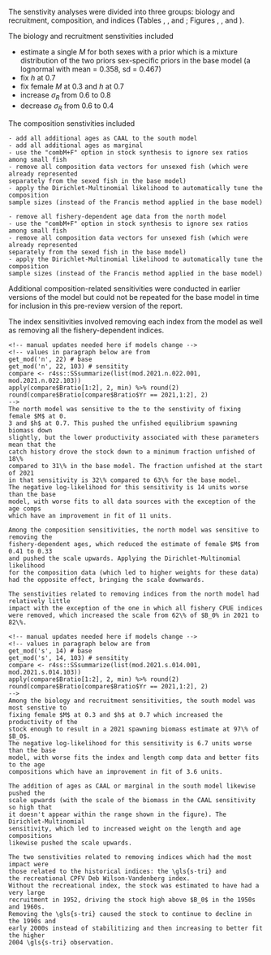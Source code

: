 The senstivity analyses were divided into three groups: biology and recruitment,
composition, and indices (Tables \ref{tab:sens-table-s-bio-rec}, 
\ref{tab:sens-table-s-comp}, and
\ref{tab:sens-table-s-index}; Figures \ref{fig:sens-timeseries-s-bio-rec},
\ref{fig:sens-timeseries-s-comp}, and \ref{fig:sens-timeseries-s-index}).

The biology and recruitment senstivities included

- estimate a single $M$ for both sexes with a prior which is a mixture distribution 
of the two priors sex-specific priors in the base model 
(a lognormal with mean = 0.358, sd = 0.467)
- fix $h$ at 0.7
- fix female $M$ at 0.3 and $h$ at 0.7
- increase $\sigma_R$ from 0.6 to 0.8
- decrease $\sigma_R$ from 0.6 to 0.4

The composition senstivities included

```asis
- add all additional ages as CAAL to the south model
- add all additional ages as marginal
- use the "combM+F" option in stock synthesis to ignore sex ratios among small fish
- remove all composition data vectors for unsexed fish (which were already represented
separately from the sexed fish in the base model)
- apply the Dirichlet-Multinomial likelihood to automatically tune the composition 
sample sizes (instead of the Francis method applied in the base model)
```
```asis
- remove all fishery-dependent age data from the north model
- use the "combM+F" option in stock synthesis to ignore sex ratios among small fish
- remove all composition data vectors for unsexed fish (which were already represented
separately from the sexed fish in the base model)
- apply the Dirichlet-Multinomial likelihood to automatically tune the composition 
sample sizes (instead of the Francis method applied in the base model)
```

Additional composition-related sensitivities were conducted in earlier versions of
the model but could not be repeated for the base model in time for inclusion in
this pre-review version of the report.

The index sensitivities involved removing each index from the model as well
as removing all the fishery-dependent indices.

```asis
<!-- manual updates needed here if models change -->
<!-- values in paragraph below are from 
get_mod('n', 22) # base
get_mod('n', 22, 103) # sensitity
compare <- r4ss::SSsummarize(list(mod.2021.n.022.001, mod.2021.n.022.103))
apply(compare$Bratio[1:2], 2, min) %>% round(2)
round(compare$Bratio[compare$Bratio$Yr == 2021,1:2], 2)
-->
The north model was sensitive to the to the senstivity of fixing female $M$ at 0.
3 and $h$ at 0.7. This pushed the unfished equilibrium spawning biomass down
slightly, but the lower productivity associated with these parameters mean that the
catch history drove the stock down to a minimum fraction unfished of 18\%
compared to 31\% in the base model. The fraction unfished at the start of 2021 
in that sensitivity is 32\% compared to 63\% for the base model. 
The negative log-likelihood for this sensitivity is 14 units worse than the base 
model, with worse fits to all data sources with the exception of the age comps
which have an improvement in fit of 11 units.

Among the composition sensitivities, the north model was sensitive to removing the
fishery-dependent ages, which reduced the estimate of female $M$ from 0.41 to 0.33 
and pushed the scale upwards. Applying the Dirichlet-Multinomial likelihood 
for the composition data (which led to higher weights for these data) 
had the opposite effect, bringing the scale downwards.

The senstivities related to removing indices from the north model had relatively little
impact with the exception of the one in which all fishery CPUE indices
were removed, which increased the scale from 62\% of $B_0% in 2021 to 82\%.

```

```asis
<!-- manual updates needed here if models change -->
<!-- values in paragraph below are from 
get_mod('s', 14) # base
get_mod('s', 14, 103) # sensitity
compare <- r4ss::SSsummarize(list(mod.2021.s.014.001, mod.2021.s.014.103))
apply(compare$Bratio[1:2], 2, min) %>% round(2)
round(compare$Bratio[compare$Bratio$Yr == 2021,1:2], 2)
-->
Among the biology and recruitment sensitivities, the south model was most senstive to
fixing female $M$ at 0.3 and $h$ at 0.7 which increased the productivity of the 
stock enough to result in a 2021 spawning biomass estimate at 97\% of $B_0$.
The negative log-likelihood for this sensitivity is 6.7 units worse than the base 
model, with worse fits the index and length comp data and better fits to the age
compositions which have an improvement in fit of 3.6 units.

The addition of ages as CAAL or marginal in the south model likewise pushed the 
scale upwards (with the scale of the biomass in the CAAL sensitivity so high that
it doesn't appear within the range shown in the figure). The Dirichlet-Multinomial
sensitivity, which led to increased weight on the length and age compositions
likewise pushed the scale upwards.

The two senstivities related to removing indices which had the most impact were
those related to the historical indices: the \gls{s-tri} and 
the recreational CPFV Deb Wilson-Vandenberg index. 
Without the recreational index, the stock was estimated to have had a very large
recruitment in 1952, driving the stock high above $B_0$ in the 1950s and 1960s.
Removing the \gls{s-tri} caused the stock to continue to decline in the 1990s and 
early 2000s instead of stabilitizing and then increasing to better fit the higher
2004 \gls{s-tri} observation.

```

